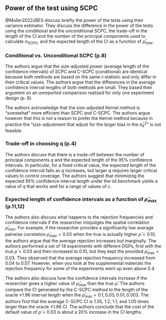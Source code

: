 ## Power of the test using SCPC

@Muller2022JBES discuss briefly the power of the tests using their variance estimator. They discuss the difference in the power of the tests using the conditional and the unconditional SCPC, the trade-off in the length of the CI and the number of the principal components used to calculate $\sigma_{SCPC}$, and the expected length of the CI as a function of $\bar\rho_{max}$.

### Conditional vs. Unconditional SCPC (p.8)

The authors argue that the size-adjusted power (average length of the confidence intervals) of SCPC and C-SCPC (conditional) are identical because both methods are based on the same *t*-statistic and only differ in their critical values. The authors argue that the differences in the average confidence interval lengths of both methods are small. They based their argument on an unreported comparison realized for only one experiment design (p. 8). 

The authors acknowledge that the size-adjusted Kernel method is "somewhat" more efficient than SCPC and C-SCPC. The authors argue however that this is not a reason to prefer the Kernel method because in practice the "size-adjustment that adjust for the larger bias in the $\hat\sigma_{K}^2$" is not feasible. 

### Trade-off in choosing q (p.4)

The authors discuss that there is a trade-off between the number of principal components $q$ and the expected length of the 95% confidence intervals. In particular, for a fixed critical value, the expected length of the confidence interval falls as $q$ increases, but larger $q$ requires larger critical values to control coverage. The authors suggest that minimizing the expected 95% confidence interval length under the iid benchmark yields a value of $q$ that works well for a range of values of $c$.

### Expected length of confidence intervals as a function of $\bar\rho_{max}$ (p.11,12)

The authors also discuss what happens to the rejection frequencies and confidence intervals if the researcher misjudges the spatial correlation $\bar\rho_{max}$. For example, if the researcher provides a significantly low average pairwise correlation $\bar\rho_{max}=0.03$ when the true is actually higher $\bar\rho=0.10$, the authors argue that the average rejection increases but marginally. The authors performed a set of 14 experiments with different DGPs, first with the true $\bar\rho=0.03$ and then increased to 0.10, but they kept the provided $\bar\rho_{max}=0.03$. They observed that the average rejection frequency increased from 0.04 to 0.07. However, when you look at the supplemental materials the rejection frequency for some of the experiments went up even above 0.4.

The authors also discuss how the confidence intervals increase if the researcher gives a higher value of $\bar\rho_{max}$ than the true $\bar\rho$. The authors compare the CI generated by the C-SCPC method to the length of the oracle $\pm 1.96$ interval length when the $\bar\rho_{max}={0.1, 0.03,0.01,0.003}$. The authors find that the average C-SCPC CI is 1.55, 1.2, 1.1, and 1.05 times larger than the oracle $\pm 1.96$ CI. The authors conclude that the cost of the default value of $\bar\rho=0.03$ is about a 20% increase in the CI lengths.


